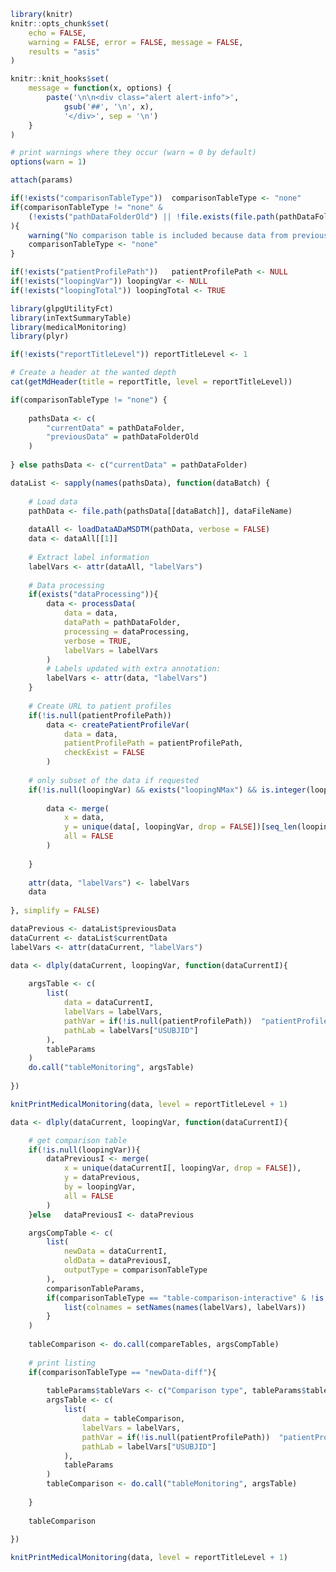
<!--- 
This report display a listing table for a dataset and variables of interest.

Input parameters:
 
* Report-specific:
- reportTitle: string with report title
- reportTitleLevel: integer with level of the report title, 1 for chapter, 2 for section, ...
- dataFileName: string with name of the file of interest
- dataProcessing (optional): list with parameters for data processing, see ? medicalMonitoring::processData
- tableParams: list with any parameters for the table, see ? medicalMonitoring::tableMonitoring
(besides data/labelVars/pathVar/pathLab)
- comparisonTableType (optional): string with type of comparison table, either: 'none' (by default), 'newData-diff' or 'table-comparison-interactive'
- comparisonTableParams (optional): list with parameters for the comparison table, see ? glpgUtilityFct::compareTables
- loopingVar (optional): character vector with variables to loop over, a listing will be created for each combination of groups of this variable
- loopingNMax (optional): integer with maximal number of groups to consider (all by default)

* General:
- pathDataFolder: string with path to the data folder
- pathDataFolderOld (optional): string with path to the folder for old data
- patientProfilePath: string with relative path where patient profiles are stored

-->


```r

library(knitr)
knitr::opts_chunk$set(
	echo = FALSE, 
	warning = FALSE, error = FALSE, message = FALSE, 
	results = "asis"
)

knitr::knit_hooks$set(
	message = function(x, options) {
		paste('\n\n<div class="alert alert-info">',
			gsub('##', '\n', x),
			'</div>', sep = '\n')
	}
)

# print warnings where they occur (warn = 0 by default)
options(warn = 1)

```

```r

attach(params)

if(!exists("comparisonTableType"))	comparisonTableType <- "none"
if(comparisonTableType != "none" & 
	(!exists("pathDataFolderOld") || !file.exists(file.path(pathDataFolderOld, dataFileName)))
){
	warning("No comparison table is included because data from previous batch is not available.")
	comparisonTableType <- "none"
}

if(!exists("patientProfilePath"))	patientProfilePath <- NULL
if(!exists("loopingVar")) loopingVar <- NULL
if(!exists("loopingTotal"))	loopingTotal <- TRUE

```

```r

library(glpgUtilityFct)
library(inTextSummaryTable)
library(medicalMonitoring)
library(plyr)

```

```r

if(!exists("reportTitleLevel"))	reportTitleLevel <- 1

# Create a header at the wanted depth
cat(getMdHeader(title = reportTitle, level = reportTitleLevel))

```

```r

if(comparisonTableType != "none") {
	
	pathsData <- c(
		"currentData" = pathDataFolder,
		"previousData" = pathDataFolderOld
	)	
	
} else pathsData <- c("currentData" = pathDataFolder)

dataList <- sapply(names(pathsData), function(dataBatch) {
			
	# Load data
	pathData <- file.path(pathsData[[dataBatch]], dataFileName)
	
	dataAll <- loadDataADaMSDTM(pathData, verbose = FALSE)
	data <- dataAll[[1]]
	
	# Extract label information
	labelVars <- attr(dataAll, "labelVars")
	
	# Data processing 
	if(exists("dataProcessing")){
		data <- processData(
			data = data, 
			dataPath = pathDataFolder,
			processing = dataProcessing,
			verbose = TRUE,
			labelVars = labelVars
		)
		# Labels updated with extra annotation:
		labelVars <- attr(data, "labelVars")
	}
	
	# Create URL to patient profiles
	if(!is.null(patientProfilePath))
		data <- createPatientProfileVar(
			data = data, 
			patientProfilePath = patientProfilePath,
			checkExist = FALSE
		)
	
	# only subset of the data if requested
	if(!is.null(loopingVar) && exists("loopingNMax") &&	is.integer(loopingNMax)){
		
		data <- merge(
			x = data,
			y = unique(data[, loopingVar, drop = FALSE])[seq_len(loopingNMax), , drop = FALSE],
			all = FALSE
		)
		
	}
	
    attr(data, "labelVars") <- labelVars
	data
	
}, simplify = FALSE)

dataPrevious <- dataList$previousData
dataCurrent <- dataList$currentData
labelVars <- attr(dataCurrent, "labelVars")

```

```r

data <- dlply(dataCurrent, loopingVar, function(dataCurrentI){
			
	argsTable <- c(
		list(
			data = dataCurrentI, 
			labelVars = labelVars,
			pathVar = if(!is.null(patientProfilePath))	"patientProfilePath",
			pathLab = labelVars["USUBJID"]
		),
		tableParams
	)
	do.call("tableMonitoring", argsTable)
	
})

knitPrintMedicalMonitoring(data, level = reportTitleLevel + 1)

```

```r

data <- dlply(dataCurrent, loopingVar, function(dataCurrentI){

	# get comparison table
	if(!is.null(loopingVar)){
		dataPreviousI <- merge(
			x = unique(dataCurrentI[, loopingVar, drop = FALSE]),
			y = dataPrevious,
			by = loopingVar,
			all = FALSE
		)
	}else	dataPreviousI <- dataPrevious

	argsCompTable <- c(
		list(
			newData = dataCurrentI,
			oldData = dataPreviousI,
			outputType = comparisonTableType
		),
		comparisonTableParams,
		if(comparisonTableType == "table-comparison-interactive" & !is.null(labelVars)){
			list(colnames = setNames(names(labelVars), labelVars))
		}
	)
	
	tableComparison <- do.call(compareTables, argsCompTable)
	
	# print listing
	if(comparisonTableType == "newData-diff"){
		
		tableParams$tableVars <- c("Comparison type", tableParams$tableVars)		
		argsTable <- c(
			list(
				data = tableComparison, 
				labelVars = labelVars,
				pathVar = if(!is.null(patientProfilePath))	"patientProfilePath",
				pathLab = labelVars["USUBJID"]
			),
			tableParams
		)
		tableComparison <- do.call("tableMonitoring", argsTable)	
		
	}
	
	tableComparison
	
})

knitPrintMedicalMonitoring(data, level = reportTitleLevel + 1)

```